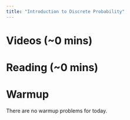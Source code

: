 ```yaml
---
title: "Introduction to Discrete Probability" 
---
```


# Videos (~0 mins)

# Reading (~0 mins)

# Warmup

There are no warmup problems for today. 